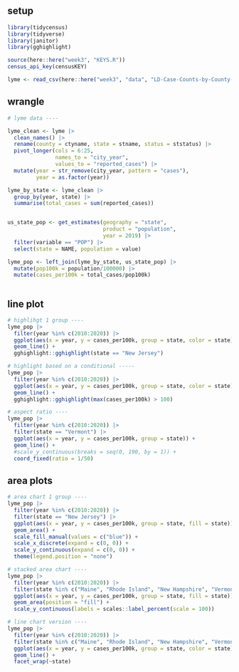 
## setup 

```r
library(tidycensus)
library(tidyverse)
library(janitor)
library(gghighlight)

source(here::here("week3", "KEYS.R"))
census_api_key(censusKEY)

lyme <- read_csv(here::here("week3", "data", "LD-Case-Counts-by-County-01-20.csv"))

```

## wrangle

```r
# lyme data ----

lyme_clean <- lyme |> 
  clean_names() |> 
  rename(county = ctyname, state = stname, status = ststatus) |> 
  pivot_longer(cols = 6:25, 
               names_to = "city_year",
               values_to = "reported_cases") |> 
  mutate(year = str_remove(city_year, pattern = "cases"),
         year = as.factor(year))

lyme_by_state <- lyme_clean |> 
  group_by(year, state) |> 
  summarise(total_cases = sum(reported_cases))


us_state_pop <- get_estimates(geography = "state",
                              product = "population",
                              year = 2019) |> 
  filter(variable == "POP") |> 
  select(state = NAME, population = value)

lyme_pop <- left_join(lyme_by_state, us_state_pop) |> 
  mutate(pop100k = population/100000) |> 
  mutate(cases_per100k = total_cases/pop100k)
  
```

## line plot

```r
# highlihgt 1 group ----
lyme_pop |> 
  filter(year %in% c(2010:2020)) |> 
  ggplot(aes(x = year, y = cases_per100k, group = state, color = state)) +
  geom_line() +
  gghighlight::gghighlight(state == "New Jersey")

# highlight based on a conditional -----
lyme_pop |> 
  filter(year %in% c(2010:2020)) |> 
  ggplot(aes(x = year, y = cases_per100k, group = state, color = state)) +
  geom_line() +
  gghighlight::gghighlight(max(cases_per100k) > 100)

# aspect ratio ----
lyme_pop |> 
  filter(year %in% c(2010:2020)) |> 
  filter(state == "Vermont") |> 
  ggplot(aes(x = year, y = cases_per100k, group = state)) +
  geom_line() +
  #scale_y_continuous(breaks = seq(0, 190, by = 1)) +
  coord_fixed(ratio = 1/50)
```

## area plots 

```r
# area chart 1 group ----
lyme_pop |> 
  filter(year %in% c(2010:2020)) |> 
  filter(state == "New Jersey") |> 
  ggplot(aes(x = year, y = cases_per100k, group = state, fill = state)) +
  geom_area() +
  scale_fill_manual(values = c("blue")) +
  scale_x_discrete(expand = c(0, 0)) +
  scale_y_continuous(expand = c(0, 0)) +
  theme(legend.position = "none")

# stacked area chart ----
lyme_pop |> 
  filter(year %in% c(2010:2020)) |> 
  filter(state %in% c("Maine", "Rhode Island", "New Hampshire", "Vermont")) |> 
  ggplot(aes(x = year, y = cases_per100k, group = state, fill = state)) +
  geom_area(position = "fill") +
  scale_y_continuous(labels = scales::label_percent(scale = 100))

# line chart version ----
lyme_pop |> 
  filter(year %in% c(2010:2020)) |> 
  filter(state %in% c("Maine", "Rhode Island", "New Hampshire", "Vermont")) |> 
  ggplot(aes(x = year, y = cases_per100k, group = state, color = state)) +
  geom_line() +
  facet_wrap(~state)
```







